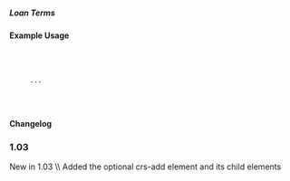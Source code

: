 ===== Loan Terms ===== 
{{for revision 1.03}}
==== Example Usage ====



  <crs-add>
  
    <loan-terms rate-1="" rate-2=""> 
      ... 
    </loan-terms>
   
  </crs-add>

==== Changelog ====
===1.03===
New in 1.03  \\
Added the optional crs-add element and its child elements
